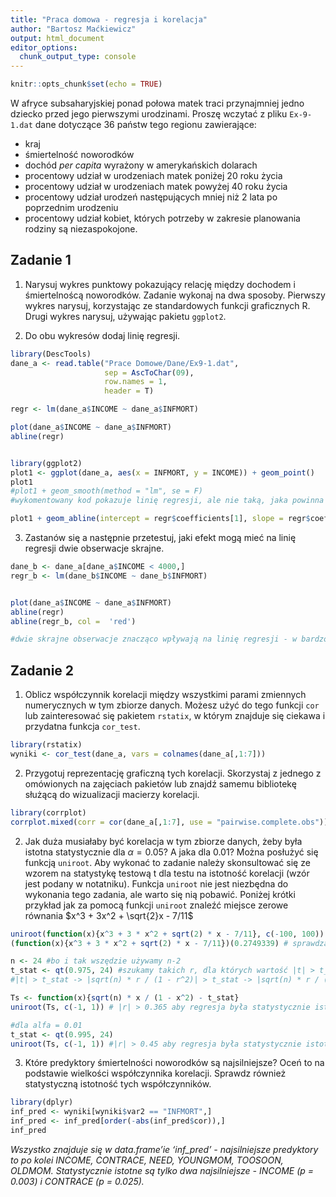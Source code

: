 ```yaml
---
title: "Praca domowa - regresja i korelacja"
author: "Bartosz Maćkiewicz"
output: html_document
editor_options: 
  chunk_output_type: console
---
```


```r
knitr::opts_chunk$set(echo = TRUE)
```

W afryce subsaharyjskiej ponad połowa matek traci przynajmniej jedno dziecko przed jego pierwszymi urodzinami. Proszę wczytać z pliku `Ex-9-1.dat` dane dotyczące 36 państw tego regionu zawierające:

* kraj 
* śmiertelność noworodków
* dochód *per capita* wyrażony w amerykańskich dolarach
* procentowy udział w urodzeniach matek poniżej 20 roku życia 
* procentowy udział w urodzeniach matek powyżej 40 roku życia
* procentowy udział urodzeń następujących mniej niż 2 lata po poprzednim urodzeniu
* procentowy udział kobiet, których potrzeby w zakresie planowania rodziny są niezaspokojone.

## Zadanie 1

1. Narysuj wykres punktowy pokazujący relację między dochodem i śmiertelnoścą noworodków. Zadanie wykonaj na dwa sposoby. Pierwszy wykres narysuj, korzystając ze standardowych funkcji graficznych R. Drugi wykres narysuj, używając pakietu `ggplot2`.

2. Do obu wykresów dodaj linię regresji.

```r
library(DescTools) 
dane_a <- read.table("Prace Domowe/Dane/Ex9-1.dat",
                     sep = AscToChar(09),
                     row.names = 1,
                     header = T)

regr <- lm(dane_a$INCOME ~ dane_a$INFMORT)

plot(dane_a$INCOME ~ dane_a$INFMORT)
abline(regr)


library(ggplot2)
plot1 <- ggplot(dane_a, aes(x = INFMORT, y = INCOME)) + geom_point()
plot1 
#plot1 + geom_smooth(method = "lm", se = F)
#wykomentowany kod pokazuje linię regresji, ale nie taką, jaka powinna być. Nie mogłem znaleźć szczegółów na temat działania tej funkcji, ale była ona w kilku miejscach rekomendowana, także zdecydowałem się ją zamieścić.

plot1 + geom_abline(intercept = regr$coefficients[1], slope = regr$coefficients[2])


```

3. Zastanów się a następnie przetestuj, jaki efekt mogą mieć na linię regresji dwie obserwacje skrajne. 

```r
dane_b <- dane_a[dane_a$INCOME < 4000,]
regr_b <- lm(dane_b$INCOME ~ dane_b$INFMORT)


plot(dane_a$INCOME ~ dane_a$INFMORT)
abline(regr)
abline(regr_b, col =  'red')

#dwie skrajne obserwacje znacząco wpływają na linię regresji - w bardzo wyraźny sposób ją pochylają
```

## Zadanie 2

1. Oblicz współczynnik korelacji między wszystkimi parami zmiennych numerycznych w tym zbiorze danych. Możesz użyć do tego funkcji `cor` lub zainteresować się pakietem `rstatix`, w którym znajduje się ciekawa i przydatna funkcja `cor_test`.

```r
library(rstatix)
wyniki <- cor_test(dane_a, vars = colnames(dane_a[,1:7]))
```

2. Przygotuj reprezentację graficzną tych korelacji. Skorzystaj z jednego z omówionych na zajęciach pakietów lub znajdź samemu bibliotekę służącą do wizualizacji macierzy korelacji.

```r
library(corrplot)
corrplot.mixed(corr = cor(dane_a[,1:7], use = "pairwise.complete.obs"))
```

2. Jak duża musiałaby być korelacja w tym zbiorze danych, żeby była istotna statystycznie dla $\alpha = 0.05$? A jaka dla $0.01$? Można posłużyć się funkcją `uniroot`. Aby wykonać to zadanie należy skonsultować się ze wzorem na statystykę testową t dla testu na istotność korelacji (wzór jest podany w notatniku). Funkcja `uniroot` nie jest niezbędna do wykonania tego zadania, ale warto się nią pobawić. Poniżej krótki przykład jak za pomocą funkcji `uniroot` znaleźć miejsce zerowe równania $x^3 + 3x^2 + \sqrt{2}x - 7/11$

```r
uniroot(function(x){x^3 + 3 * x^2 + sqrt(2) * x - 7/11}, c(-100, 100)) # obliczamy miejsce zerowe dla zadanej funkcji
(function(x){x^3 + 3 * x^2 + sqrt(2) * x - 7/11})(0.2749339) # sprawdzamy, czy się zgadza... jest w miarę ok!
```

```r
n <- 24 #bo i tak wszędzie używamy n-2
t_stat <- qt(0.975, 24) #szukamy takich r, dla których wartość |t| > t_stat
#|t| > t_stat -> |sqrt(n) * r / (1 - r^2)| > t_stat -> |sqrt(n) * r / (1 - r^2)| - t_stat > 0

Ts <- function(x){sqrt(n) * x / (1 - x^2) - t_stat}
uniroot(Ts, c(-1, 1)) # |r| > 0.365 aby regresja była statystycznie istotna przy alfa = 0.05

#dla alfa = 0.01
t_stat <- qt(0.995, 24)
uniroot(Ts, c(-1, 1)) #|r| > 0.45 aby regresja była statystycznie istotna

```

3. Które predyktory śmiertelności noworodków są najsilniejsze? Oceń to na podstawie wielkości współczynnika korelacji. Sprawdz również statystyczną istotność tych współczynników.

```r
library(dplyr)
inf_pred <- wyniki[wyniki$var2 == "INFMORT",]
inf_pred <- inf_pred[order(-abs(inf_pred$cor)),]
inf_pred
```

*Wszystko znajduje się w data.frame'ie 'inf_pred' - najsilniejsze predyktory to po kolei INCOME, CONTRACE, NEED, YOUNGMOM, TOOSOON, OLDMOM. Statystycznie istotne są tylko dwa najsilniejsze - INCOME (p = 0.003) i CONTRACE (p = 0.025).*
